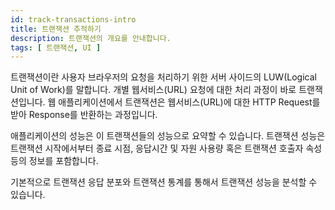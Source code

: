 ```yaml
---
id: track-transactions-intro
title: 트랜잭션 추적하기
description: 트랜잭션의 개요를 안내합니다. 
tags: [ 트랜잭션, UI ]
---
```


트랜잭션이란 사용자 브라우저의 요청을 처리하기 위한 서버 사이드의 LUW(Logical Unit of Work)를 말합니다. 개별 웹서비스(URL) 요청에 대한 처리 과정이 바로 트랜잭션입니다. 웹 애플리케이션에서 트랜잭션은 웹서비스(URL)에 대한 HTTP Request를 받아 Response를 반환하는 과정입니다.

애플리케이션의 성능은 이 트랜잭션들의 성능으로 요약할 수 있습니다. 트랜잭션 성능은 트랜잭션 시작에서부터 종료 시점, 응답시간 및 자원 사용량 혹은 트랜잭션 호출자 속성 등의 정보를 포함합니다.

기본적으로 트랜잭션 응답 분포와 트랜잭션 통계를 통해서 트랜잭션 성능을 분석할 수 있습니다.